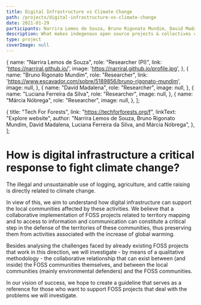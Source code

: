 ```yaml
---
title: Digital Infrastructure vs Climate Change
path: /projects/digital-infrastructure-vs-climate-change
date: 2021-01-29
participants: Narrira Lemos de Souza, Bruno Rigonato Mundim, David Madalena, Luciana Ferreira da Silva, and Márcia Nóbrega
description: What makes indegenous open source projects & collectives critical digital infrastructure and how are they supporting traditional communities?
type: project
coverImage: null
---
```


  {
    name: "Narrira Lemos de Souza",
    role: "Researcher (PI)",
    link: 'https://narriral.github.io/',
    image: 'https://narriral.github.io/profile.jpg',
  },
  {
    name: "Bruno Rigonato Mundim",
    role: "Researcher",
    link: 'https://www.escavador.com/sobre/5189856/bruno-rigonato-mundim',
    image: null,
  },
  {
    name: "David Madalena",
    role: "Researcher",
    image: null,
  },
  {
    name: "Luciana Ferreira da Silva",
    role: "Researcher",
    image: null,
  },
  {
    name: "Márcia Nóbrega",
    role: "Researcher",
    image: null,
  },
];

  {
    title: "Tech For Forests",
    link: "https://techforforests.org/f",
    linkText: "Explore website",
    author: "Narrira Lemos de Souza, Bruno Rigonato Mundim, David Madalena, Luciana Ferreira da Silva, and Márcia Nóbrega",
  },
];


# How is digital infrastructure a critical response to fight climate change?

The illegal and unsustainable use of logging, agriculture, and cattle raising is directly related to climate change.

In view of this, we aim to understand how digital infrastructure can support the local communities affected by these activities. We believe that a collaborative implementation of FOSS projects related to territory mapping and to access to information and communication can constitute a critical step in the defense of the territories of these communities, thus preserving them from activities associated with the increase of global warming.

Besides analysing the challenges faced by already existing FOSS projects that work in this direction, we will investigate - by means of a qualitative methodology - the collaborative relationship that can exist between (and inside) the FOSS communities themselves, and between the local communities (mainly environmental defenders) and the FOSS communities.

In our vision of success, we hope to create a guideline that serves as a reference for those who want to support FOSS projects that deal with the problems we will investigate.
